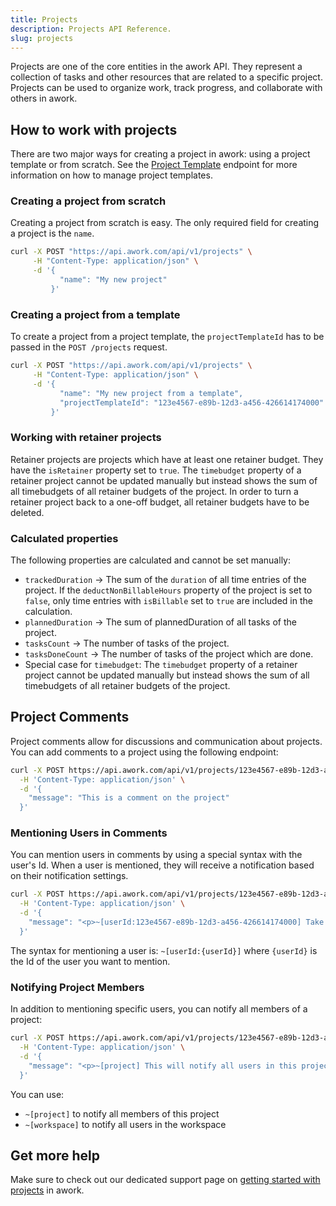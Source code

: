 ```yaml
---
title: Projects
description: Projects API Reference.
slug: projects
---
```


Projects are one of the core entities in the awork API. They represent a collection of tasks and other resources that are related to a specific project. Projects can be used to organize work, track progress, and collaborate with others in awork.

## How to work with projects

There are two major ways for creating a project in awork: using a project template or from scratch. See the [Project Template](./projecttemplates.mdx) endpoint for more information on how to manage project templates.

### Creating a project from scratch

Creating a project from scratch is easy. The only required field for creating a project is the `name`.

```sh title="Request" {4}
curl -X POST "https://api.awork.com/api/v1/projects" \
     -H "Content-Type: application/json" \
     -d '{
           "name": "My new project"
         }'
```

### Creating a project from a template

To create a project from a project template, the `projectTemplateId` has to be passed in the `POST /projects` request.

```sh title="Request" {5}
curl -X POST "https://api.awork.com/api/v1/projects" \
     -H "Content-Type: application/json" \
     -d '{
           "name": "My new project from a template",
           "projectTemplateId": "123e4567-e89b-12d3-a456-426614174000"
         }'
```

### Working with retainer projects

Retainer projects are projects which have at least one retainer budget. They have the `isRetainer` property set to `true`. The `timebudget` property of a retainer project cannot be updated manually but instead shows the sum of all timebudgets of all retainer budgets of the project.
In order to turn a retainer project back to a one-off budget, all retainer budgets have to be deleted.

### Calculated properties

The following properties are calculated and cannot be set manually:

- `trackedDuration` -> The sum of the `duration` of all time entries of the project. If the `deductNonBillableHours` property of the project is set to `false`, only time entries with `isBillable` set to `true` are included in the calculation.
- `plannedDuration` -> The sum of plannedDuration of all tasks of the project.
- `tasksCount` -> The number of tasks of the project.
- `tasksDoneCount` -> The number of tasks of the project which are done.
- Special case for `timebudget`: The `timebudget` property of a retainer project cannot be updated manually but instead shows the sum of all timebudgets of all retainer budgets of the project.

## Project Comments

Project comments allow for discussions and communication about projects. You can add comments to a project using the following endpoint:

```sh title="Request"
curl -X POST https://api.awork.com/api/v1/projects/123e4567-e89b-12d3-a456-426614174000/comments \
  -H 'Content-Type: application/json' \
  -d '{
    "message": "This is a comment on the project"
  }'
```

### Mentioning Users in Comments

You can mention users in comments by using a special syntax with the user's Id. When a user is mentioned, they will receive a notification based on their notification settings.

```sh title="Request"
curl -X POST https://api.awork.com/api/v1/projects/123e4567-e89b-12d3-a456-426614174000/comments \
  -H 'Content-Type: application/json' \
  -d '{
    "message": "<p>~[userId:123e4567-e89b-12d3-a456-426614174000] Take a look at this project</p>"
  }'
```

The syntax for mentioning a user is: `~[userId:{userId}]` where `{userId}` is the Id of the user you want to mention.

### Notifying Project Members

In addition to mentioning specific users, you can notify all members of a project:

```sh title="Request"
curl -X POST https://api.awork.com/api/v1/projects/123e4567-e89b-12d3-a456-426614174000/comments \
  -H 'Content-Type: application/json' \
  -d '{
    "message": "<p>~[project] This will notify all users in this project</p>"
  }'
```

You can use:
- `~[project]` to notify all members of this project
- `~[workspace]` to notify all users in the workspace

## Get more help

Make sure to check out our dedicated support page on [getting started with projects](https://support.awork.com/en/articles/5336228-create-your-first-project) in awork.
